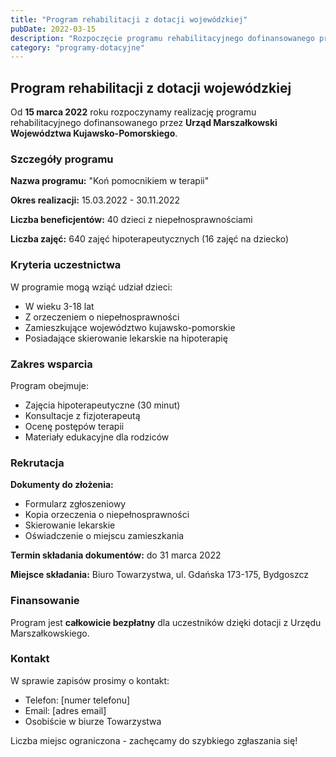 ```yaml
---
title: "Program rehabilitacji z dotacji wojewódzkiej"
pubDate: 2022-03-15
description: "Rozpoczęcie programu rehabilitacyjnego dofinansowanego przez Województwo Kujawsko-Pomorskie."
category: "programy-dotacyjne"
---
```


## Program rehabilitacji z dotacji wojewódzkiej

Od **15 marca 2022** roku rozpoczynamy realizację programu rehabilitacyjnego dofinansowanego przez **Urząd Marszałkowski Województwa Kujawsko-Pomorskiego**.

### Szczegóły programu

**Nazwa programu:** "Koń pomocnikiem w terapii"

**Okres realizacji:** 15.03.2022 - 30.11.2022

**Liczba beneficjentów:** 40 dzieci z niepełnosprawnościami

**Liczba zajęć:** 640 zajęć hipoterapeutycznych (16 zajęć na dziecko)

### Kryteria uczestnictwa

W programie mogą wziąć udział dzieci:
- W wieku 3-18 lat
- Z orzeczeniem o niepełnosprawności
- Zamieszkujące województwo kujawsko-pomorskie
- Posiadające skierowanie lekarskie na hipoterapię

### Zakres wsparcia

Program obejmuje:
- Zajęcia hipoterapeutyczne (30 minut)
- Konsultacje z fizjoterapeutą
- Ocenę postępów terapii
- Materiały edukacyjne dla rodziców

### Rekrutacja

**Dokumenty do złożenia:**
- Formularz zgłoszeniowy
- Kopia orzeczenia o niepełnosprawności
- Skierowanie lekarskie
- Oświadczenie o miejscu zamieszkania

**Termin składania dokumentów:** do 31 marca 2022

**Miejsce składania:** Biuro Towarzystwa, ul. Gdańska 173-175, Bydgoszcz

### Finansowanie

Program jest **całkowicie bezpłatny** dla uczestników dzięki dotacji z Urzędu Marszałkowskiego.

### Kontakt

W sprawie zapisów prosimy o kontakt:
- Telefon: [numer telefonu]
- Email: [adres email]
- Osobiście w biurze Towarzystwa

Liczba miejsc ograniczona - zachęcamy do szybkiego zgłaszania się!